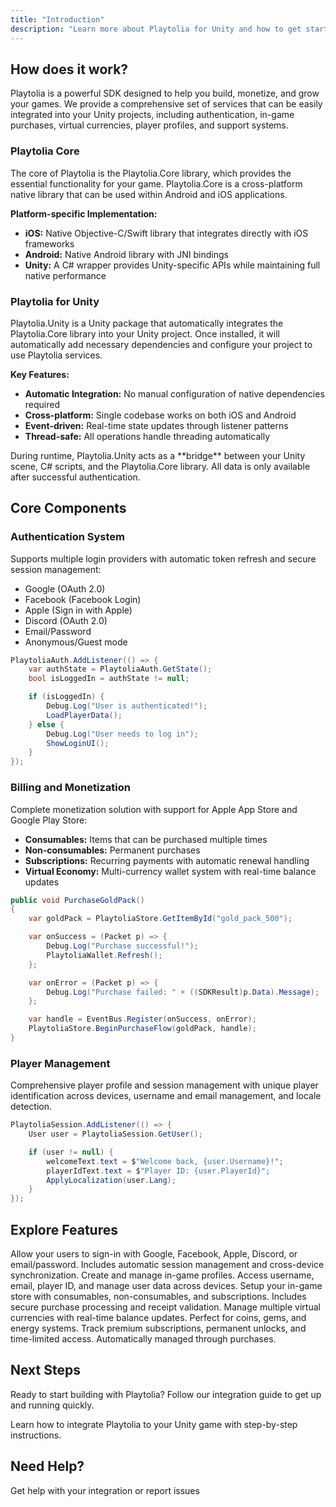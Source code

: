 ```yaml
---
title: "Introduction"
description: "Learn more about Playtolia for Unity and how to get started."
---
```


## How does it work?

Playtolia is a powerful SDK designed to help you build, monetize, and grow your games. We provide a comprehensive set of services that can be easily integrated into your Unity projects, including authentication, in-game purchases, virtual currencies, player profiles, and support systems.

### Playtolia Core

The core of Playtolia is the Playtolia.Core library, which provides the essential functionality for your game. Playtolia.Core is a cross-platform native library that can be used within Android and iOS applications.

**Platform-specific Implementation:**
- **iOS:** Native Objective-C/Swift library that integrates directly with iOS frameworks
- **Android:** Native Android library with JNI bindings
- **Unity:** A C# wrapper provides Unity-specific APIs while maintaining full native performance

### Playtolia for Unity

Playtolia.Unity is a Unity package that automatically integrates the Playtolia.Core library into your Unity project. Once installed, it will automatically add necessary dependencies and configure your project to use Playtolia services.

**Key Features:**
- **Automatic Integration:** No manual configuration of native dependencies required
- **Cross-platform:** Single codebase works on both iOS and Android
- **Event-driven:** Real-time state updates through listener patterns
- **Thread-safe:** All operations handle threading automatically

<Note>
  During runtime, Playtolia.Unity acts as a **bridge** between your Unity scene, C# scripts, and the Playtolia.Core library. All data is only available after successful authentication.
</Note>

## Core Components

### Authentication System

Supports multiple login providers with automatic token refresh and secure session management:

- Google (OAuth 2.0)
- Facebook (Facebook Login)
- Apple (Sign in with Apple)
- Discord (OAuth 2.0)
- Email/Password
- Anonymous/Guest mode

```c# AuthenticationExample.cs
PlaytoliaAuth.AddListener(() => {
    var authState = PlaytoliaAuth.GetState();
    bool isLoggedIn = authState != null;

    if (isLoggedIn) {
        Debug.Log("User is authenticated!");
        LoadPlayerData();
    } else {
        Debug.Log("User needs to log in");
        ShowLoginUI();
    }
});
```

### Billing and Monetization

Complete monetization solution with support for Apple App Store and Google Play Store:

- **Consumables:** Items that can be purchased multiple times
- **Non-consumables:** Permanent purchases
- **Subscriptions:** Recurring payments with automatic renewal handling
- **Virtual Economy:** Multi-currency wallet system with real-time balance updates

```c# MonetizationExample.cs
public void PurchaseGoldPack()
{
    var goldPack = PlaytoliaStore.GetItemById("gold_pack_500");

    var onSuccess = (Packet p) => {
        Debug.Log("Purchase successful!");
        PlaytoliaWallet.Refresh();
    };

    var onError = (Packet p) => {
        Debug.Log("Purchase failed: " + ((SDKResult)p.Data).Message);
    };

    var handle = EventBus.Register(onSuccess, onError);
    PlaytoliaStore.BeginPurchaseFlow(goldPack, handle);
}
```

### Player Management

Comprehensive player profile and session management with unique player identification across devices, username and email management, and locale detection.

```c# PlayerManagementExample.cs
PlaytoliaSession.AddListener(() => {
    User user = PlaytoliaSession.GetUser();

    if (user != null) {
        welcomeText.text = $"Welcome back, {user.Username}!";
        playerIdText.text = $"Player ID: {user.PlayerId}";
        ApplyLocalization(user.Lang);
    }
});
```

## Explore Features

<CardGroup cols={2}>
  <Card title="Authentication" icon="arrow-right-to-bracket" href="/for-unity/authentication">
    Allow your users to sign-in with Google, Facebook, Apple, Discord, or email/password. Includes automatic session management and cross-device synchronization.
  </Card>
  <Card title="Account Management" icon="circle-user" href="/for-unity/account-management">
    Create and manage in-game profiles. Access username, email, player ID, and manage user data across devices.
  </Card>
  <Card title="In-game Stores" icon="store" href="/for-unity/billing/in-game-stores">
    Setup your in-game store with consumables, non-consumables, and subscriptions. Includes secure purchase processing and receipt validation.
  </Card>
  <Card title="Virtual Wallets" icon="wallet" href="/for-unity/billing/wallets">
    Manage multiple virtual currencies with real-time balance updates. Perfect for coins, gems, and energy systems.
  </Card>
  <Card title="Entitlements" icon="certificate" href="/for-unity/billing/entitlements">
    Track premium subscriptions, permanent unlocks, and time-limited access. Automatically managed through purchases.
  </Card>
</CardGroup>

## Next Steps

Ready to start building with Playtolia? Follow our integration guide to get up and running quickly.

<Card title="Getting Started" icon="sparkle" href="/for-unity/getting-started">
  Learn how to integrate Playtolia to your Unity game with step-by-step instructions.
</Card>

## Need Help?


<Card title="Support" icon="life-ring" href="mailto:hello@bytelab.com.tr">
  Get help with your integration or report issues
</Card>